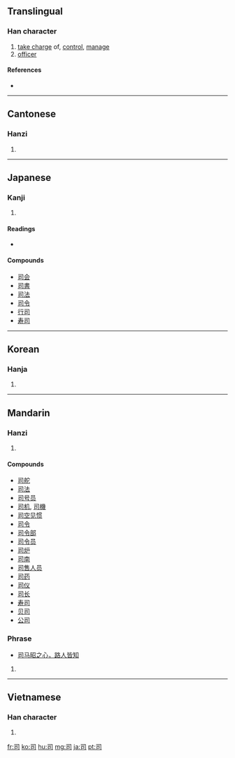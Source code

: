 ==Translingual==

===Han character===
{{Han char|rn=30|rad=口|as=02|sn=5|four=1762<sub>0</sub>|canj=尸一口 (SMR)}}

# [[take charge]] of, [[control]], [[manage]]
# [[officer]]

====References====
* {{Han ref|kx=0174.030|dkj=03257|dj=0385.080|hdz=10572.080|uh=53F8|ud=21496|bh=A571|bd=42353}}

----

==Cantonese==

===Hanzi===
{{yue-hanzi|jyut=|y=si1}}

# {{defn|Cantonese|sort=口02}}

----

==Japanese==

===Kanji===
{{ja-kanji|grade=4|rs=口02}}

# {{defn|Japanese}}

====Readings====
* {{ja-readings|on=[[し]] (shi), [[じ]] (ji)|kun=[[つかさどる]] (tsukasadoru), [[つかさ]] (tsukasa)}}

====Compounds====
* [[司会]]
* [[司書]]
* [[司法]]
* [[司令]]
* [[行司]]
* [[寿司]]

----

==Korean==

===Hanja===
{{ko-hanja|hangeul=[[사]]|rv=sa|mr=sa}}

# {{defn|Korean|sort=口02}}

----

==Mandarin==

===Hanzi===
{{cmn-hanzi|pin=[[sī]] ([[si1]]), [[yù]] ([[yu4]])|wg=ssu<sup>1</sup>, yü<sup>4</sup>}}

# {{defn|Mandarin|sort=口02}}

====Compounds====
* [[司舵]]
* [[司法]]
* [[司号员]]
* [[司机]], [[司機]]
* [[司空见惯]]
* [[司令]]
* [[司令部]]
* [[司令员]]
* [[司炉]]
* [[司南]]
* [[司售人员]]
* [[司药]]
* [[司仪]]
* [[司长]]
* [[寿司]]
* [[贝司]]
* [[公司]]

===Phrase===
* [[司马昭之心，路人皆知]]

# {{defn|Mandarin|sort=口02}}

----

==Vietnamese==

===Han character===
{{vi-hantu|[[ti]], [[tư]], [[tơ]]|rs=口02}}

# {{defn|Vietnamese|sort=口02}}

[[fr:司]]
[[ko:司]]
[[hu:司]]
[[mg:司]]
[[ja:司]]
[[pt:司]]